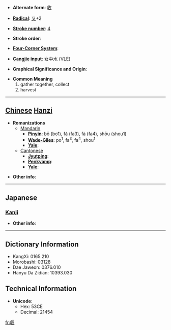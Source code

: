 * '''Alternate form''': [[收]]

* '''[[Wiktionary:Chinese radical index| Radical]]''': [[Wiktionary:Chinese radical index 又|又]]+2

* '''[[Wiktionary:Chinese total strokes index|Stroke number]]''': [[Wiktionary:Chinese total strokes index 4|4]]

* '''Stroke order''': 

* '''[[Wiktionary:Chinese four corner index|Four-Corner System]]''': 

* '''[[Wiktionary:Chinese Cangjie index|Cangjie input]]''': 女中水 (VLE)

* '''Graphical Significance and Origin''': 

* '''Common Meaning'''
*#gather together, collect
*# harvest


----

== [[Chinese]] [[Hanzi]] ==

* '''Romanizations'''
** [[Mandarin]]
*** '''[[Pinyin]]''': bō (bo1), fǎ (fa3), fà (fa4), shōu (shou1)
*** '''[[Wade-Giles]]''': po<sup>1</sup>, fa<sup>3</sup>, fa<sup>4</sup>, shou<sup>1</sup>
*** '''[[Yale]]''': 
**[[Cantonese]]
***'''[[Jyutping]]''':
***'''[[Penkyamp]]''': 
***'''[[Yale]]''': 

* '''Other info''': 

----

==Japanese==
===[[Kanji]]===
{{kanji|on readings=[[しゅう]] (shū)|kun readings=[[おさめる]] (osameru), [[おさまる]] (osamaru)}}

* '''Other info''':  

----

== Dictionary Information ==

* KangXi: 0165.210
* Morobashi: 03128
* Dae Jaweon: 0376.010
* Hanyu Da Zidian: 10393.030

== Technical Information ==

* '''Unicode''':
** Hex: 53CE
** Decimal: 21454

[[fr:収]]